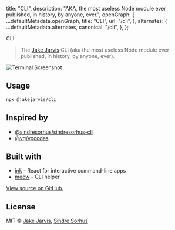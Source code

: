 
  title: "CLI",
  description: "AKA, the most useless Node module ever published, in history, by anyone, ever.",
  openGraph: {
    ...defaultMetadata.openGraph,
    title: "CLI",
    url: "/cli",
  },
  alternates: {
    ...defaultMetadata.alternates,
    canonical: "/cli",
  },
};

<PageTitle canonical="/cli">CLI</PageTitle>

> The [Jake Jarvis](https://jarv.is/) CLI (aka the most useless Node module ever published, in history, by anyone, ever).

![Terminal Screenshot](./screenshot.png)

## Usage

```sh
npx @jakejarvis/cli
```

## Inspired by

- [@sindresorhus/sindresorhus-cli](https://github.com/sindresorhus/sindresorhus-cli)
- [@yg/ygcodes](https://github.com/yg/ygcodes)

## Built with

- [ink](https://github.com/vadimdemedes/ink) - React for interactive command-line apps
- [meow](https://github.com/sindresorhus/meow) - CLI helper

[View source on GitHub.](https://github.com/jakejarvis/jakejarvis/tree/main/cli)

## License

MIT © [Jake Jarvis](https://jarv.is/), [Sindre Sorhus](https://sindresorhus.com/)
